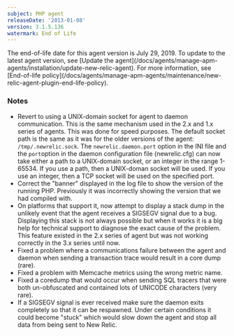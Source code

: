 ```yaml
---
subject: PHP agent
releaseDate: '2013-01-08'
version: 3.1.5.136
watermark: End of Life
---
```


<Callout variant="important">
  The end-of-life date for this agent version is July 29, 2019. To update to the latest agent version, see [Update the agent](/docs/agents/manage-apm-agents/installation/update-new-relic-agent). For more information, see [End-of-life policy](/docs/agents/manage-apm-agents/maintenance/new-relic-agent-plugin-end-life-policy).
</Callout>

### Notes

* Revert to using a UNIX-domain socket for agent to daemon communication. This is the same mechanism used in the 2.x and 1.x series of agents. This was done for speed purposes. The default socket path is the same as it was for the older versions of the agent: `/tmp/.newrelic.sock`. The `newrelic.daemon.port` option in the INI file and the `port`option in the daemon configuration file (newrelic.cfg) can now take either a path to a UNIX-domain socket, or an integer in the range 1-65534. If you use a path, then a UNIX-doman socket will be used. If you use an integer, then a TCP socket will be used on the specified port.
* Correct the "banner" displayed in the log file to show the version of the running PHP. Previously it was incorrectly showing the version that we had compiled with.
* On platforms that support it, now attempt to display a stack dump in the unlikely event that the agent receives a SIGSEGV signal due to a bug. Displaying this stack is not always possible but when it works it is a big help for technical support to diagnose the exact cause of the problem. This feature existed in the 2.x series of agent but was not working correctly in the 3.x series until now.
* Fixed a problem where a communications failure between the agent and daemon when sending a transaction trace would result in a core dump (rare).
* Fixed a problem with Memcache metrics using the wrong metric name.
* Fixed a coredump that would occur when sending SQL tracers that were both un-obfuscated and contained lots of UNICODE characters (very rare).
* If a SIGSEGV signal is ever received make sure the daemon exits completely so that it can be respawned. Under certain conditions it could become "stuck" which would slow down the agent and stop all data from being sent to New Relic.
